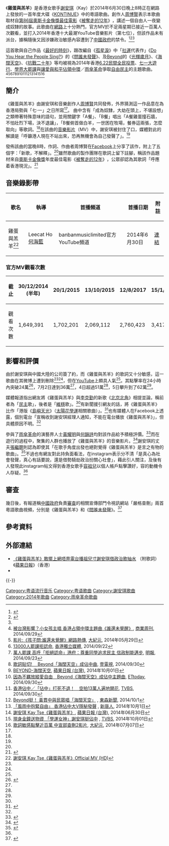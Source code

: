 {{noteTA
|1 = zh-tw:自由之心;zh-hk:被奪走的12年;zh-mo:被奪走的12年;zh-cn:为奴十二年;
|2 = zh-tw:視訊;zh-hk:影片;zh-cn:视频;
|3 = zh-hant:網路;zh-hans:网络;
}}
{{Infobox song
| name       = 雞蛋與羔羊
| type       = 
| artist     = [[謝安琪|謝安琪]]
| album      = [[Kontinue|KONTINUE]]
| A-side     = 
| recorded   = 
| released   = {{Start date|2014|06|30}}<ref name="youtube">{{cite web|title=謝安琪 Kay Tse《雞蛋與羔羊》Official MV (HD) |url=https://www.youtube.com/watch?v=R2_DWOyluTs|publisher=YouTube（banbanmusiclimited）|date=2014-06-30|accessdate=2014-07-08|language=zh-hk}}</ref>
| published  = 
| genre      = [[粵語流行音樂|粵語流行音樂]]
| language   = yue
| length     = {{Duration|m=04|s=17}}<ref name="youtube"/>
| lyricist   = [[周博賢|周博賢]]<ref name="applehk"/>
| composer   = 周博賢<ref name="applehk"/>
| arranger   = 周博賢
| label      = 邁亞音樂
| producer   = 周博賢
| tracks     = 
| misc       = 
}}
《'''雞蛋與羔羊'''》是香港女歌手[[謝安琪|謝安琪]]（Kay）於2014年6月30日晚上8時正在網路上發放的一首年度大碟《[[Kontinue|KONTINUE]]》中的粵語歌曲。創作人[[周博賢|周博賢]]表示本歌曲取材自[[第86屆奧斯卡金像獎|第86屆奧斯卡金像獎]][[奧斯卡最佳影片獎|最佳電影]]《[[被奪走的12年|被奪走的12年]]》­，講述一個自由人一夜變成奴隸的故事。此歌曲在[[網際網路|網路]]上十分熱門，官方MV於不足兩星期已接近一百萬人次觀看，並打入2014年香港十大最潮YouTube音樂影片（第七位），但該作品未有派台，據稱隨後又因涉嫌政治敏感內容遭到了[[中華人民共和國政府|中國政府]]的禁令。<ref name="applehk">{{cite news|title=《雞蛋與羔羊》敢擺上網唔畀電台播祖兒寸謝安琪借政治歌抽水 |url=http://hk.apple.nextmedia.com/entertainment/first/20140704/18787354|publisher=《[[蘋果日報_(香港)|蘋果日報]]》（香港）|date=2014-07-04|accessdate=2014-07-08|language=zh-hk}}</ref><ref name="etnet">{{cite news|title=謝安琪《雞蛋與羔羊》vs李克勤《北京北角》 網友反應兩極|url=http://lifestyle.etnet.com.hk/column/index.php/digital/webtalk/25892|publisher=《經濟通》生活副刊|date=2014-07-02|accessdate=2014-07-08|language=zh-hk}}</ref><ref name="cdt"/>

這首歌與自己作品《[[最好的時刻|最好的時刻]]》，跟改編自《[[孤星淚|孤星淚]]》中「[[社運|社運]]代表作」《[[Do_You_Hear_the_People_Sing?|Do You Hear the People Sing?]]》的《[[問誰未發聲|問誰未發聲]]》、及[[Beyond|Beyond]]的《[[光輝歲月_(專輯)|光輝歲月]]》、《[[海闊天空_(Beyond專輯)|海闊天空]]》、《[[Together_(EP)|抗戰二十年]]》等均被視為2014年香港[[6.22民間全民投票|6.22民間全民投票]]、[[七一大遊行|七一大遊行]]、[[2014年香港學界大罷課|學界大罷課]]與[[讓愛與和平佔領中環|讓愛與和平佔領中環]]／[[雨傘革命|雨傘革命]]爭取[[自由|自由]][[民主|民主]]的主題歌曲。<ref>[http://www.businessweekly.com.tw/KBlogArticle.aspx?ID=9469&pnumber=1 被台灣影響？小女孩主唱 香港占領中環主題曲《誰還未覺醒》], [[商業周刊|商業周刊]], 2014/09/29</ref><ref>[http://www.epochtimes.com.tw/n92644/影片-孩子問-誰還未覺醒網路熱傳.html 影片:《孩子問:誰還未覺醒》網路熱傳], [[大紀元|大紀元]], 2014年05月29日</ref><ref>[http://www.inmediahk.net/13000e 13000人罷課拒認命], [[香港獨立媒體|香港獨立媒體]], 2014/09/22</ref><ref>[http://www.mingpaocanada.com/Tor/htm/News/20140923/tac1_r.htm 萬人罷課 高呼「拒絕認命」港府：尊重同學追求民主 信政制能邁步], [[明報|明報]], 2014/09/23</ref><ref>[http://www.nexttv.com.tw/news/realtime/international/11151047/privacy 歌詞貼切! 　Beyond「海闊天空」成佔中曲], [[壹電視|壹電視]], 2014/09/30</ref><ref>[http://www.appledaily.com.tw/realtimenews/article/entertainment/20141001/479647/ BEYOND-海闊天空], [[蘋果日報_(台灣)|蘋果日報 (台灣)]], 2014年10月01日</ref><ref>[http://www.ettoday.net/news/20140930/407523.htm?from=easynews 因為不羈放縱愛自由　Beyond《海闊天空》成佔中主題曲], [[ETtoday|ETtoday]], 2014/09/30</ref><ref>[http://news.tvbs.com.tw/entry/548590 香港佔中／「佔中」打死不退！　空拍13萬人遍地開花], [[TVBS|TVBS]], 2014/09/30</ref><ref>[http://news.ebc.net.tw/apps/newsList.aspx?id=1412131789 Beyond挺！ 黃貫中與民眾唱「海闊天空」] {{webarchive|url=https://web.archive.org/web/20141006065640/http://news.ebc.net.tw/apps/newsList.aspx?id=1412131789 |date=2014-10-06 }}, [[東森新聞|東森新聞]], 2014/10/1</ref><ref>[http://m.ntdtv.com/xtr/mb5/2014/10/01/a1142560.html 「風雨中抱緊自由」 香港佔中大V隱秘發聲] {{Wayback|url=http://m.ntdtv.com/xtr/mb5/2014/10/01/a1142560.html |date=20141006090315 }}, [[新唐人|新唐人]], 2014年10月1日</ref><ref>[http://www.appledaily.com.tw/realtimenews/article/new/20140630/425521/ 謝安琪 Kay Tse《雞蛋與羔羊》], [[蘋果日報_(台灣)|蘋果日報 (台灣)]], 2014年06月30日</ref><ref>[http://video.n.yam.com/20141001588811/現身金鐘送物資%20「學運女神」謝安琪挺佔中 現身金鐘送物資 「學運女神」謝安琪挺佔中] {{webarchive|url=https://web.archive.org/web/20160305111818/http://video.n.yam.com/20141001588811/%E7%8F%BE%E8%BA%AB%E9%87%91%E9%90%98%E9%80%81%E7%89%A9%E8%B3%87%20%E3%80%8C%E5%AD%B8%E9%81%8B%E5%A5%B3%E7%A5%9E%E3%80%8D%E8%AC%9D%E5%AE%89%E7%90%AA%E6%8C%BA%E4%BD%94%E4%B8%AD |date=2016-03-05 }}, [[TVBS|TVBS]], 2014年10月01日</ref><ref>[http://www.epochtimes.com.tw/n96081/歌詞敏感點擊近百萬-中宣部查刪2影片.html 歌詞敏感點擊近百萬 中宣部查刪2影片], [[大紀元|大紀元]], 2014年07月07日</ref>

==簡介==
《雞蛋與羔羊》由謝安琪和音樂創作人[[周博賢|周博賢]]共同發佈，外界猜測這一作品意在為香港局勢與「七·一」之日所寫<ref name="etnet"/>。
曲中含有「成為奴隸，大劫在頭上，不堪設想」之類帶著特殊意味的語句，並用關鍵字「A餐」、「B餐」唱出「A餐雞蛋撞石牆，不怕壯烈下場，決不退讓」，「B餐俯首做白羊，一世困在牧場，餐券這兩張，怎麼取向」等歌詞。<ref name="applehk"/>在該曲的[[音樂影片|音樂影片]]（MV）中，謝安琪被封住了口，媒體對此的解讀是「呼籲港人現在不站出來，恐再無機會為自己發聲了」。<ref name="lt"/>

發佈該曲的當晚8時，作詞、作曲者周博賢在[[Facebook|Facebook]]上分享了該作，附上了五個字：「新歌，不解釋」。<ref name="hn"/>雖然歌曲的製作團隊在歌詞上留下註腳，稱該作品題材來自[[奧斯卡金像獎|奧斯卡金像獎]]年度最佳電影《[[被奪走的12年|被奪走的12年]]》­，公眾卻認為其歌詞「呼應着香港現況」。<ref name="hn">{{cite news|title=七一前夕 謝安琪發佈新歌《雞蛋與羔羊》|url=http://thehousenews.com/politics/%E4%B8%83%E4%B8%80%E5%89%8D%E5%A4%95-%E8%AC%9D%E5%AE%89%E7%90%AA%E6%96%B0%E6%AD%8C-%E9%9B%9E%E8%9B%8B%E8%88%87%E7%BE%94%E7%BE%8A/|publisher=主場新聞|date=2014-06-30|accessdate=2014-07-08|language=zh-hk|deadurl=yes|archiveurl=https://web.archive.org/web/20140715234325/http://thehousenews.com/politics/%E4%B8%83%E4%B8%80%E5%89%8D%E5%A4%95-%E8%AC%9D%E5%AE%89%E7%90%AA%E6%96%B0%E6%AD%8C-%E9%9B%9E%E8%9B%8B%E8%88%87%E7%BE%94%E7%BE%8A/|archivedate=2014-07-15}}</ref>

==音樂錄影帶==
{| class="wikitable"
! 歌名 !! 執導 !! 首播頻道 !! 首播日期 !! 附註 
|-
|雞蛋與羔羊<ref>[https://www.youtube.com/watch?v=R2_DWOyluTs 謝安琪 Kay Tse《雞蛋與羔羊》Official MV (HD)]</ref>||Leecat Ho [[何海藍|何海藍]]||banbanmusiclimited官方YouTube頻道||2014年6月30日||[http://www.youtube.com/watch?v=R2_DWOyluTs 連結]
|}

===官方MV觀看次數===
{|class="wikitable"
!截止!!30/12/2014<br>(半年)!!20/1/2015!!13/10/2015!!12/8/2017!!15/1/2020!!18/10/2020
|-
!觀看次數!!1,649,391!!1,702,201!!2,069,112!!2,760,423!!3,417,845!!3,550,026
|}

==影響和評價==
由於謝安琪與中國大陸的公司簽了約，而《雞蛋與羔羊》的歌詞又十分敏感，這一歌曲在其微博上遭到刪除<ref name="applehk"/><ref name="lt"/>，但在[[YouTube|YouTube]]上頗具人氣<ref name="applehk"/>。其點擊率在24小時內突破24萬<ref>{{cite news|author=Kelly Chu|title=《雞蛋與羔羊》熱爆 24小時錄24萬點擊|url=http://news.stheadline.com/dailynews/headline_news_detail_columnist.asp?id=291767&section_name=wtt&kw=0|publisher=《[[頭條日報|頭條日報]]》|date=2014-07-02|accessdate=2014-07-08|language=zh-hk}}</ref>，7月2日達到36萬<ref name="etnet"/>，4日超過51萬<ref name="applehk"/>，5日攀升到了62萬<ref name="lt"/>。

媒體報道指出網友將《雞蛋與羔羊》與[[李克勤|李克勤]]的新歌《[[北京北角|北京北角]]》相提並論，稱前者為「[[民主|民主]]歌」，後者是「[[維穩|維穩]]歌」。<ref name="etnet"/>有新聞援引網友的話，將《雞蛋與羔羊》比作「港版《[[島嶼天光|島嶼天光]]》（[[太陽花學運|太陽花學運]]相關歌曲）」。<ref name="lt">{{cite news|title=「不做待宰羔羊」 港星謝安琪新歌疑遭禁|url=http://news.ltn.com.tw/news/politics/breakingnews/1047856|publisher=《[[自由時報|自由時報]]》|date=2014-07-05|accessdate=2014-07-08|language=zh-tw}}</ref>也有媒體人在Facebook上透露，個別電台「宣稱收到謝安琪經理人通知，不能在電台播放《雞蛋與羔羊》」，但具體原因不明。<ref name="applehk"/>

參與了[[雨傘革命|雨傘革命]]的演藝界人士[[黃耀明|黃耀明]]與[[何韻詩|何韻詩]]均對該作品給予積極評價。<ref>{{cite news|title=阿詩明哥遊行撑平權|url=https://hk.news.yahoo.com/%E9%98%BF%E8%A9%A9%E6%98%8E%E5%93%A5%E9%81%8A%E8%A1%8C%E6%92%91%E5%B9%B3%E6%AC%8A-230000220.html|publisher=[[雅虎香港|雅虎香港]]|work=《[[晴報|晴報]]》|date=2014-07-02|accessdate=2014-07-08|language=zh-hk}}</ref>而在遊行的過程中，聚集的人群也播放了《雞蛋與羔羊》的音樂影片。<ref>{{cite news|title=二千人堵遮打道圍特首辦 學界預演「佔中」 警今晨清場|url=https://hk.news.yahoo.com/%E4%BA%8C%E5%8D%83%E4%BA%BA%E5%A0%B5%E9%81%AE%E6%89%93%E9%81%93%E5%9C%8D%E7%89%B9%E9%A6%96%E8%BE%A6-%E5%AD%B8%E7%95%8C%E9%A0%90%E6%BC%94-%E4%BD%94%E4%B8%AD-%E8%AD%A6%E4%BB%8A%E6%99%A8%E6%B8%85%E5%A0%B4-215805029.html|publisher=[[雅虎香港|雅虎香港]]|work=《[[星島日報|星島日報]]》|date=2014-07-02|accessdate=2014-07-08|language=zh-hk}}</ref>謝安琪的丈夫[[張繼聰|張繼聰]]則認為即使其「在歌手角度出發也絕對覺得《雞蛋與羔羊》是言之有物的歌曲」。<ref name="sp">{{cite news|title=張繼聰撐太太新歌言之有物|url=http://www.singpao.com/yl/mx/201407/t20140705_516791.html|publisher=成報網|date=2014-07-05|accessdate=2014-07-08|language=zh-hk|deadurl=yes|archiveurl=https://web.archive.org/web/20140714170105/http://www.singpao.com/yl/mx/201407/t20140705_516791.html|archivedate=2014-07-14}}</ref>不過也有網友對此持負面看法，在instagram表示分不清「是真心為社會發聲，真心有話要說，還是借勢騎劫政治扮關心社會」，藉此引人關注，及後有人發現此instagram帖文得到香港女歌手[[容祖兒|容祖兒]]以個人帳戶點擊讚好，容的動機令人存疑。<ref name="applehk"/>

==審查==
幾日後，有報道稱[[中華人民共和國政府|中國政府]]負責[[中华人民共和国网络审查|審查]]的相關宣傳部門令視訊網站「嚴格查刪」兩首粵語歌曲視頻，分別是《雞蛋與羔羊》和《[[問誰未發聲|問誰未發聲]]》。<ref name="cdt">{{cite news|author=Xiao Qiang|title=【真理部】《鸡蛋与羔羊》和《问谁未发声》|url=http://chinadigitaltimes.net/chinese/2014/07/%E3%80%90%E7%9C%9F%E7%90%86%E9%83%A8%E3%80%91%E3%80%8A%E9%B8%A1%E8%9B%8B%E4%B8%8E%E7%BE%94%E7%BE%8A%E3%80%8B%E5%92%8C%E3%80%8A%E9%97%AE%E8%B0%81%E6%9C%AA%E5%8F%91%E5%A3%B0%E3%80%8B/|publisher=[[中國數字時代|中國數字時代]]|date=2014-07-02|accessdate=2014-07-08|language=zh-hans}}</ref>

==參考資料==
{{Reflist|2}}

== 外部連結 ==
* [http://hk.apple.nextmedia.com/entertainment/first/20140704/18787354 《雞蛋與羔羊》敢擺上網唔畀電台播祖兒寸謝安琪借政治歌抽水] （附歌詞）《[[蘋果日報_(香港)|蘋果日報]]》（香港）{{zh-hant}}
* {{youtube|R2_DWOyluTs|《雞蛋與羔羊》官方MV}}

{{-}}
{{謝安琪}}
{{雨伞革命}}


[[Category:粤语流行音乐|Category:粤语流行音乐]]
[[Category:粤语歌曲|Category:粤语歌曲]]
[[Category:謝安琪歌曲|Category:謝安琪歌曲]]
[[Category:2014年歌曲|Category:2014年歌曲]]
[[Category:雨傘革命歌曲|Category:雨傘革命歌曲]]